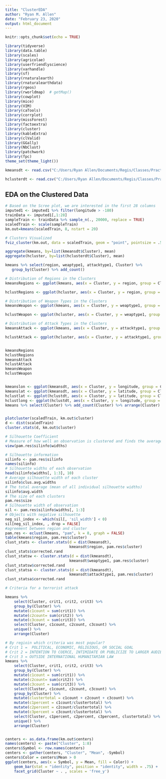 ---
title: "ClusterEDA"
author: "Ryan M. Allen"
date: "February 23, 2020"
output: html_document
---

```{r setup, include=FALSE}
knitr::opts_chunk$set(echo = TRUE)
```

```{r data_libraries, cache=TRUE, message=FALSE, include=FALSE}
library(tidyverse)
library(data.table)
library(scales)
library(agricolae)
library(userfriendlyscience)
library(varhandle)
library(sf)
library(rnaturalearth)
library(rnaturalearthdata)
library(rgeos)
library(rworldmap)  # getMap()
library(cowplot)
library(mice)
library(VIM)
library(caTools)
library(corrplot)
library(missForest)
library(factoextra)
library(cluster)
library(kableExtra)
library(clValid)
library(GGally)
library(NbClust)
library(patchwork)
library(fpc)
theme_set(theme_light())

kmeansdt <- read.csv("C:/Users/Ryan Allen/Documents/Regis/Classes/Practicum_I/Data/Data/kmeansData.csv")

hclusterdt <- read.csv("C:/Users/Ryan Allen/Documents/Regis/Classes/Practicum_I/Data/Data/hclustData.csv")
```

## EDA on the Clustered Data
```{r, cache=TRUE, message=FALSE}
# Based on the Scree plot, we are interested in the first 28 columns
imputed1 <- imputed1 %>% filter(longitude > -180)
trainData <- imputed1[,1:28]
sampleTrain <- trainData %>% sample_n(., 20000, replace = TRUE)
scaledTrain <- scale(sampleTrain)
km.out=kmeans(scaledTrain, 8, nstart = 20)

# Clusters Visualized
fviz_cluster(km.out, data = scaledTrain, geom = "point", pointsize = .5)

aggregate(kmeans, by=list(kmeansdt$Cluster), mean)
aggregate(hcluster, by=list(hclusterdt$Cluster), mean)

kmeans %>% select(region, weaptype1, attacktype1, Cluster) %>% 
   group_by(Cluster) %>% add_count()

# Distribution of Regions in the Clusters
kmeansRegions <- ggplot(kmeans, aes(x = Cluster, y = region, group = Cluster))+geom_boxplot() + geom_jitter(alpha = .1) + stat_summary(fun.y = "mean", geom = "point", shape = 23, size = 3, fill = "red")

hclustRegions <- ggplot(hcluster, aes(x = Cluster, y = region, group = Cluster))+geom_boxplot() + geom_jitter(alpha = .1) + stat_summary(fun.y = "mean", geom = "point", shape = 23, size = 3, fill = "red")

# Distribution of Weapon Types in the Clusters
kmeansWeapon <- ggplot(kmeans, aes(x = Cluster, y = weaptype1, group = Cluster))+geom_boxplot() + geom_jitter(alpha = .1) + stat_summary(fun.y = "mean", geom = "point", shape = 23, size = 3, fill = "red") + theme(plot.title = element_text(size=15)) + labs(title = "Kmeans Weapon types")

hclustWeapon <- ggplot(hcluster, aes(x = Cluster, y = weaptype1, group = Cluster))+geom_boxplot() + geom_jitter(alpha = .1) + stat_summary(fun.y = "mean", geom = "point", shape = 23, size = 3, fill = "red")

# Distribution of Attack Types in the Clusters
kmeansAttack <- ggplot(kmeans, aes(x = Cluster, y = attacktype1, group = Cluster))+geom_boxplot() + geom_jitter(alpha = .1) + stat_summary(fun.y = "mean", geom = "point", shape = 23, size = 3, fill = "red") + labs(title = "Kmeans Attack Types")

hclustAttack <- ggplot(hcluster, aes(x = Cluster, y = attacktype1, group = Cluster))+geom_boxplot() + geom_jitter(alpha = .1) + stat_summary(fun.y = "mean", geom = "point", shape = 23, size = 3, fill = "red")


kmeansRegions 
hclustRegions
kmeansAttack
hclustAttack
kmeansWeapon
hclustWeapon


kmeanslon <- ggplot(kmeansdt, aes(x = Cluster, y = longitude, group = Cluster))+geom_boxplot() + geom_jitter(alpha = .1) + stat_summary(fun.y = "mean", geom = "point", shape = 23, size = 3, fill = "red") + labs(subtitle = "Kmeans Longitude")
kmeanslat <- ggplot(kmeansdt, aes(x = Cluster, y = latitude, group = Cluster))+geom_boxplot() + geom_jitter(alpha = .1) + stat_summary(fun.y = "mean", geom = "point", shape = 23, size = 3, fill = "red") + labs(subtitle = "Kmeans Latitude")
hclustlat <- ggplot(hclustdt, aes(x = Cluster, y = latitude, group = Cluster))+geom_boxplot() + geom_jitter(alpha = .1) + stat_summary(fun.y = "mean", geom = "point", shape = 23, size = 3, fill = "red") + labs(subtitle = "Hclust Latitude")
hclustlong <- ggplot(hclustdt, aes(x = Cluster, y = longitude, group = Cluster))+geom_boxplot() + geom_jitter(alpha = .1) + stat_summary(fun.y = "mean", geom = "point", shape = 23, size = 3, fill = "red") + labs(subtitle = "Hclust Longitude")
kmeans %>% select(Cluster) %>% add_count(Cluster) %>% arrange(Cluster) %>% unique()


plotcluster(scaledTrain, km.out$cluster)
d <- dist(scaledTrain)
cluster.stats(d, km.out$cluster)

# Silhouette Coefficient
# Measure of how well an observation is clustered and finds the average dist between clusters, it is an internal measure.
view(pam.res$silinfo$widths)

# Silhouette information
silinfo <- pam.res$silinfo
names(silinfo)
# Silhouette widths of each observation
head(silinfo$widths[, 1:3], 10)
# Average silhouette width of each cluster
silinfo$clus.avg.widths
# The total average (mean of all individual silhouette widths)
silinfo$avg.width
# The size of each clusters
pam.res$size
# Silhouette width of observation
sil <- pam.res$silinfo$widths[, 1:3]
# Objects with negative silhouette
neg_sil_index <- which(sil[, 'sil_width'] < 0)
sil[neg_sil_index, , drop = FALSE]
#agreement between region and cluster
pam.res <- eclust(kmeans, "pam", k = 8, graph = FALSE)
table(kmeans$region, pam.res$cluster)
clust_stats <- cluster.stats(d = dist(kmeansdt), 
                             kmeansdt$region, pam.res$cluster)
clust_stats$corrected.rand
clust_statsw <- cluster.stats(d = dist(kmeansdt), 
                             kmeansdt$weaptype1, pam.res$cluster)
clust_statsw$corrected.rand
clust_statsa <- cluster.stats(d = dist(kmeansdt), 
                             kmeansdt$attacktype1, pam.res$cluster)
clust_statsa$corrected.rand

```

```{r}
# Criteria for a terrorist attack

kmeans %>% 
    select(Cluster, crit1, crit2, crit3) %>%
    group_by(Cluster) %>%
    mutate(c1count = sum(crit1)) %>% 
    mutate(c2count= sum(crit2)) %>% 
    mutate(c3count = sum(crit3)) %>% 
    select(Cluster, c1count, c2count, c3count) %>% 
    unique() %>% 
    arrange(Cluster)

# By regioin which criteria was most popular?
# Crit 1 =  POLITICAL, ECONOMIC, RELIGIOUS, OR SOCIAL GOAL 
# Crit 2 = INTENTION TO COERCE, INTIMIDATE OR PUBLICIZE TO LARGER AUDIENCE(S)
# Crit 3 = OUTSIDE INTERNATIONAL HUMANITARIAN LAW 
kmeans %>% 
    select(Cluster, crit1, crit2, crit3) %>%
    group_by(Cluster) %>%
    mutate(c1count = sum(crit1)) %>% 
    mutate(c2count= sum(crit2)) %>% 
    mutate(c3count = sum(crit3)) %>% 
    select(Cluster, c1count, c2count, c3count) %>% 
    group_by(Cluster) %>% 
    mutate(clustertotal = c1count + c2count + c3count) %>% 
    mutate(c1percent = c1count/clustertotal) %>% 
    mutate(c2percent = c2count/clustertotal) %>% 
    mutate(c3percent = c3count/clustertotal) %>% 
    select(Cluster, c1percent, c2percent, c3percent, clustertotal) %>% 
    unique() %>% 
    arrange(Cluster)



```


```{r}
centers <- as.data.frame(km.out$centers)
names(centers) <- paste("Cluster", 1:8)
centers$Symbol <- row.names(centers)
centers <- gather(centers, "Cluster", "Mean", -Symbol)
centers$Color = centers$Mean > 0
ggplot(centers, aes(x = Symbol, y = Mean, fill = Color)) +
    geom_bar(stat = "identity", position = "identity", width = .75) +
    facet_grid(Cluster ~ . , scales = 'free_y')


```

